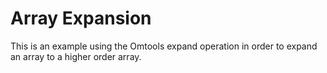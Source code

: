 Array Expansion
=================

This is an example using the Omtools expand operation in order to
expand an array to a higher order array.



<WorkedExample />
